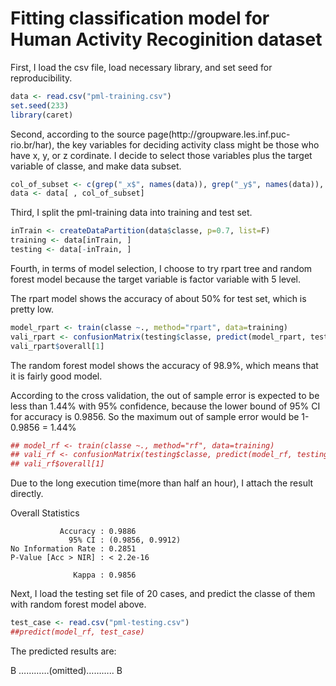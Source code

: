 Fitting classification model for Human Activity Recoginition dataset
==================================================================

First, I load the csv file, load necessary library, and set seed for reproducibility.
```r
data <- read.csv("pml-training.csv")
set.seed(233)
library(caret)
```

Second, according to the source page(http://groupware.les.inf.puc-rio.br/har), the key variables for deciding activity class might be those who have x, y, or z cordinate. I decide to select those variables plus the target variable of classe, and make data subset.

```r
col_of_subset <- c(grep("_x$", names(data)), grep("_y$", names(data)), grep("_z$", names(data)), which(names(data) == "classe"))
data <- data[ , col_of_subset]
```

Third, I split the pml-training data into training and test set.

```r
inTrain <- createDataPartition(data$classe, p=0.7, list=F)
training <- data[inTrain, ]
testing <- data[-inTrain, ]
```

Fourth, in terms of model selection, I choose to try rpart tree and random forest model because the target variable is factor variable with 5 level.

The rpart model shows the accuracy of about 50% for test set, which is pretty low.

```r
model_rpart <- train(classe ~., method="rpart", data=training)
vali_rpart <- confusionMatrix(testing$classe, predict(model_rpart, testing))
vali_rpart$overall[1]
```

The random forest model shows the accuracy of 98.9%, which means that it is fairly good model.

According to the cross validation, the out of sample error is expected to be less than 1.44% with 95% confidence, because the lower bound of 95% CI for accuracy is 0.9856. So the maximum out of sample error would be 1-0.9856 = 1.44%

```r
## model_rf <- train(classe ~., method="rf", data=training)
## vali_rf <- confusionMatrix(testing$classe, predict(model_rf, testing))
## vali_rf$overall[1]
```

Due to the long execution time(more than half an hour), I attach the result directly.

Overall Statistics
                                          
               Accuracy : 0.9886          
                 95% CI : (0.9856, 0.9912)
    No Information Rate : 0.2851          
    P-Value [Acc > NIR] : < 2.2e-16       
                                          
                  Kappa : 0.9856          

Next, I load the testing set file of 20 cases, and predict the classe of them with random forest model above.

```r
test_case <- read.csv("pml-testing.csv")
##predict(model_rf, test_case)
```

The predicted results are:

  B ............(omitted)........... B



